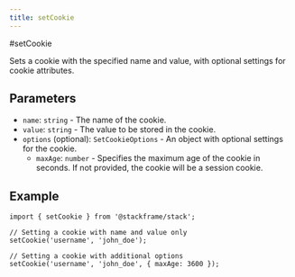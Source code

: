 ```yaml
---
title: setCookie
---
```


#setCookie

Sets a cookie with the specified name and value, with optional settings for cookie attributes.

## Parameters

- `name`: `string` - The name of the cookie.
- `value`: `string` - The value to be stored in the cookie.
- `options` (optional): `SetCookieOptions` - An object with optional settings for the cookie.
  - `maxAge`: `number` - Specifies the maximum age of the cookie in seconds. If not provided, the cookie will be a session cookie.

## Example

```tsx
import { setCookie } from '@stackframe/stack';

// Setting a cookie with name and value only
setCookie('username', 'john_doe');

// Setting a cookie with additional options
setCookie('username', 'john_doe', { maxAge: 3600 });
```
